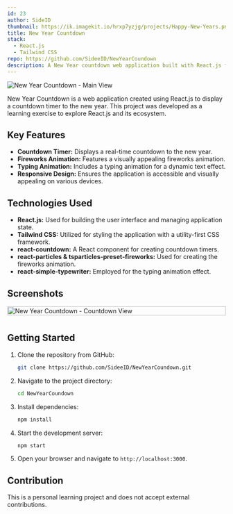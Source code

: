 ```yaml
---
id: 23
author: SideID
thumbnail: https://ik.imagekit.io/hrxp7yzjg/projects/Happy-New-Years.png?updatedAt=1741617442091
title: New Year Countdown
stack:
  - React.js
  - Tailwind CSS
repo: https://github.com/SideeID/NewYearCoundown
description: A New Year countdown web application built with React.js for learning purposes.
---
```


<img
  src="https://ik.imagekit.io/hrxp7yzjg/projects/Happy-New-Years.png?updatedAt=1741617442091"
  alt="New Year Countdown - Main View"
  fetchPriority="high"
/>

New Year Countdown is a web application created using React.js to display a countdown timer to the new year. This project was developed as a learning exercise to explore React.js and its ecosystem.

## Key Features

* **Countdown Timer:** Displays a real-time countdown to the new year.
* **Fireworks Animation:** Features a visually appealing fireworks animation.
* **Typing Animation:** Includes a typing animation for a dynamic text effect.
* **Responsive Design:** Ensures the application is accessible and visually appealing on various devices.

## Technologies Used

* **React.js:** Used for building the user interface and managing application state.
* **Tailwind CSS:** Utilized for styling the application with a utility-first CSS framework.
* **react-countdown:** A React component for creating countdown timers.
* **react-particles & tsparticles-preset-fireworks:** Used for creating the fireworks animation.
* **react-simple-typewriter:** Employed for the typing animation effect.

## Screenshots

<div style="display: flex; flex-wrap: wrap; justify-content: space-between;">
  <img
    src="https://ik.imagekit.io/hrxp7yzjg/projects/Happy-New-Years-1.png?updatedAt=1741617243073"
    alt="New Year Countdown - Countdown View"
    style="width: 100%; margin-bottom: 10px;"
  />
</div>

## Getting Started

1.  Clone the repository from GitHub:

    ```bash
    git clone https://github.com/SideeID/NewYearCoundown.git
    ```

2.  Navigate to the project directory:

    ```bash
    cd NewYearCoundown
    ```

3.  Install dependencies:

    ```bash
    npm install
    ```

4.  Start the development server:

    ```bash
    npm start
    ```

5.  Open your browser and navigate to `http://localhost:3000`.

## Contribution

This is a personal learning project and does not accept external contributions.
